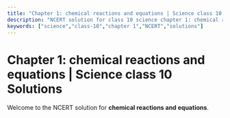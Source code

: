 ```yaml
---
title: "Chapter 1: chemical reactions and equations | Science class 10 Solutions"
description: "NCERT solution for class 10 science chapter 1: chemical reactions and equations."
keywords: ["science","class-10","chapter 1","NCERT","solutions"]
---
```


# Chapter 1: chemical reactions and equations | Science class 10 Solutions

Welcome to the NCERT solution for **chemical reactions and equations**.
